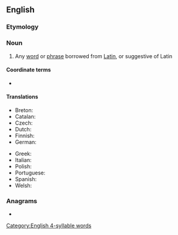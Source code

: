 ==English==

===Etymology===
{{suffix|en|Latin|ism}}

===Noun===
{{wikipedia}}
{{en-noun}}

# Any [[word]] or [[phrase]] borrowed from [[Latin]], or suggestive of Latin

====Coordinate terms====
* {{list:foreignisms/en}}

====Translations====
{{trans-top|Latinism}}
* Breton: {{t|br|latinadur|m}}
* Catalan: {{t+|ca|llatinisme|m}}
* Czech: {{t|cs|latinismus|m}}
* Dutch: {{t+|nl|latinisme|n}}
* Finnish: {{t|fi|latinismi}}
* German: {{t+|de|Latinismus|m}}
{{trans-mid}}
* Greek: {{t+|el|λατινισμός|m}}
* Italian: {{t+|it|latinismo|m}}
* Polish: {{t+|pl|latynizm|m}}
* Portuguese: {{t+|pt|latinismo|m}}
* Spanish: {{t+|es|latinismo|m}}
* Welsh: {{t|cy|Lladineb|f}}
{{trans-bottom}}

===Anagrams===
* {{anagrams|en|a=aiilmnst|limitans}}

[[Category:English 4-syllable words]]